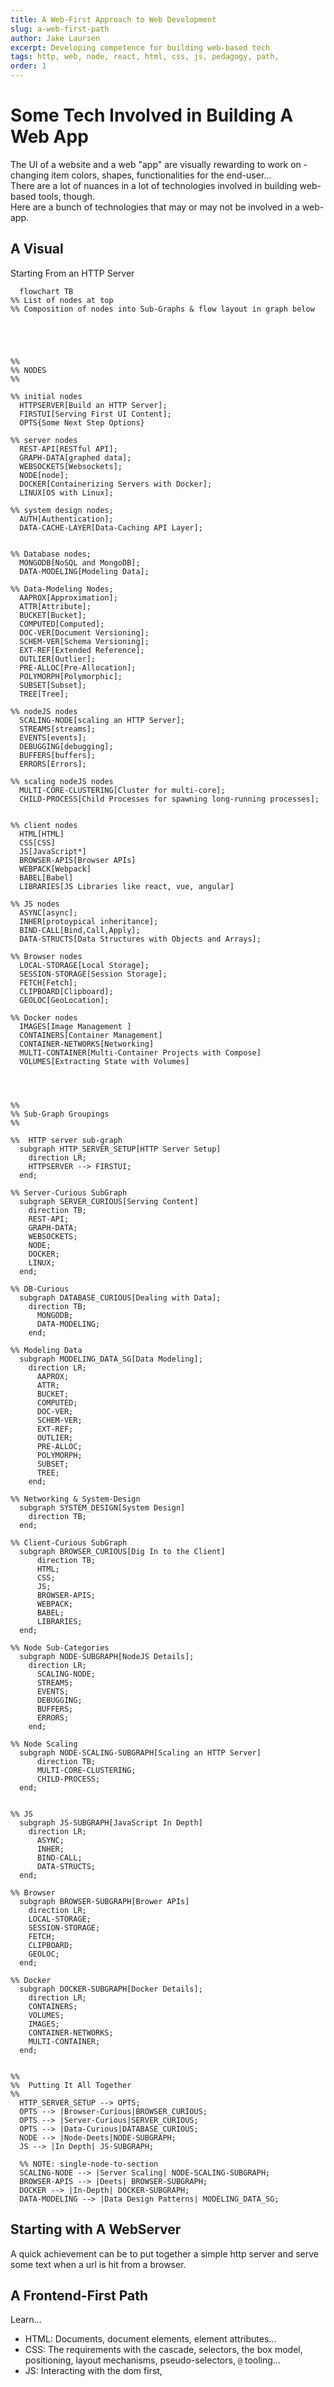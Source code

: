 ```yaml
---
title: A Web-First Approach to Web Development
slug: a-web-first-path
author: Jake Laursen
excerpt: Developing competence for building web-based tech
tags: http, web, node, react, html, css, js, pedagogy, path,
order: 1
---
```


# Some Tech Involved in Building A Web App

The UI of a website and a web "app" are visually rewarding to work on - changing item colors, shapes, functionalities for the end-user...  
There are a lot of nuances in a lot of technologies involved in building web-based tools, though.  
Here are a bunch of technologies that may or may not be involved in a web-app.

## A Visual

Starting From an HTTP Server

```mermaid
  flowchart TB
%% List of nodes at top
%% Composition of nodes into Sub-Graphs & flow layout in graph below





%%
%% NODES
%%

%% initial nodes
  HTTPSERVER[Build an HTTP Server];
  FIRSTUI[Serving First UI Content];
  OPTS{Some Next Step Options}

%% server nodes
  REST-API[RESTful API];
  GRAPH-DATA[graphed data];
  WEBSOCKETS[Websockets];
  NODE[node];
  DOCKER[Containerizing Servers with Docker];
  LINUX[OS with Linux];

%% system design nodes;
  AUTH[Authentication];
  DATA-CACHE-LAYER[Data-Caching API Layer];


%% Database nodes;
  MONGODB[NoSQL and MongoDB];
  DATA-MODELING[Modeling Data];

%% Data-Modeling Nodes;
  AAPROX[Approximation];
  ATTR[Attribute];
  BUCKET[Bucket];
  COMPUTED[Computed];
  DOC-VER[Document Versioning];
  SCHEM-VER[Schema Versioning];
  EXT-REF[Extended Reference];
  OUTLIER[Outlier];
  PRE-ALLOC[Pre-Allocation];
  POLYMORPH[Polymorphic];
  SUBSET[Subset];
  TREE[Tree];

%% nodeJS nodes
  SCALING-NODE[scaling an HTTP Server];
  STREAMS[streams];
  EVENTS[events];
  DEBUGGING[debugging];
  BUFFERS[buffers];
  ERRORS[Errors];

%% scaling nodeJS nodes
  MULTI-CORE-CLUSTERING[Cluster for multi-core];
  CHILD-PROCESS[Child Processes for spawning long-running processes];


%% client nodes
  HTML[HTML]
  CSS[CSS]
  JS[JavaScript*]
  BROWSER-APIS[Browser APIs]
  WEBPACK[Webpack]
  BABEL[Babel]
  LIBRARIES[JS Libraries like react, vue, angular]

%% JS nodes
  ASYNC[async];
  INHER[protoypical inheritance];
  BIND-CALL[Bind,Call,Apply];
  DATA-STRUCTS[Data Structures with Objects and Arrays];

%% Browser nodes
  LOCAL-STORAGE[Local Storage];
  SESSION-STORAGE[Session Storage];
  FETCH[Fetch];
  CLIPBOARD[Clipboard];
  GEOLOC[GeoLocation];

%% Docker nodes
  IMAGES[Image Management ]
  CONTAINERS[Container Management]
  CONTAINER-NETWORKS[Networking]
  MULTI-CONTAINER[Multi-Container Projects with Compose]
  VOLUMES[Extracting State with Volumes]




%%
%% Sub-Graph Groupings
%%

%%  HTTP server sub-graph
  subgraph HTTP_SERVER_SETUP[HTTP Server Setup]
    direction LR;
    HTTPSERVER --> FIRSTUI;
  end;

%% Server-Curious SubGraph
  subgraph SERVER_CURIOUS[Serving Content]
    direction TB;
    REST-API;
    GRAPH-DATA;
    WEBSOCKETS;
    NODE;
    DOCKER;
    LINUX;
  end;

%% DB-Curious
  subgraph DATABASE_CURIOUS[Dealing with Data];
    direction TB;
      MONGODB;
      DATA-MODELING;
    end;

%% Modeling Data
  subgraph MODELING_DATA_SG[Data Modeling];
    direction LR;
      AAPROX;
      ATTR;
      BUCKET;
      COMPUTED;
      DOC-VER;
      SCHEM-VER;
      EXT-REF;
      OUTLIER;
      PRE-ALLOC;
      POLYMORPH;
      SUBSET;
      TREE;
    end;

%% Networking & System-Design
  subgraph SYSTEM_DESIGN[System Design]
    direction TB;
  end;

%% Client-Curious SubGraph
  subgraph BROWSER_CURIOUS[Dig In to the Client]
      direction TB;
      HTML;
      CSS;
      JS;
      BROWSER-APIS;
      WEBPACK;
      BABEL;
      LIBRARIES;
  end;

%% Node Sub-Categories
  subgraph NODE-SUBGRAPH[NodeJS Details];
    direction LR;
      SCALING-NODE;
      STREAMS;
      EVENTS;
      DEBUGGING;
      BUFFERS;
      ERRORS;
    end;

%% Node Scaling
  subgraph NODE-SCALING-SUBGRAPH[Scaling an HTTP Server]
      direction TB;
      MULTI-CORE-CLUSTERING;
      CHILD-PROCESS;
  end;


%% JS
  subgraph JS-SUBGRAPH[JavaScript In Depth]
    direction LR;
      ASYNC;
      INHER;
      BIND-CALL;
      DATA-STRUCTS;
  end;

%% Browser
  subgraph BROWSER-SUBGRAPH[Brower APIs]
    direction LR;
    LOCAL-STORAGE;
    SESSION-STORAGE;
    FETCH;
    CLIPBOARD;
    GEOLOC;
  end;

%% Docker
  subgraph DOCKER-SUBGRAPH[Docker Details];
    direction LR;
    CONTAINERS;
    VOLUMES;
    IMAGES;
    CONTAINER-NETWORKS;
    MULTI-CONTAINER;
  end;


%%
%%  Putting It All Together
%%
  HTTP_SERVER_SETUP --> OPTS;
  OPTS --> |Browser-Curious|BROWSER_CURIOUS;
  OPTS --> |Server-Curious|SERVER_CURIOUS;
  OPTS --> |Data-Curious|DATABASE_CURIOUS;
  NODE --> |Node-Deets|NODE-SUBGRAPH;
  JS --> |In Depth| JS-SUBGRAPH;

  %% NOTE: single-node-to-section
  SCALING-NODE --> |Server Scaling| NODE-SCALING-SUBGRAPH;
  BROWSER-APIS --> |Deets| BROWSER-SUBGRAPH;
  DOCKER --> |In-Depth| DOCKER-SUBGRAPH;
  DATA-MODELING --> |Data Design Patterns| MODELING_DATA_SG;

```

## Starting with A WebServer

A quick achievement can be to put together a simple http server and serve some text when a url is hit from a browser.

## A Frontend-First Path

Learn...

- HTML: Documents, document elements, element attributes...
- CSS: The requirements with the cascade, selectors, the box model, positioning, layout mechanisms, pseudo-selectors, `@` tooling...
- JS: Interacting with the dom first,

